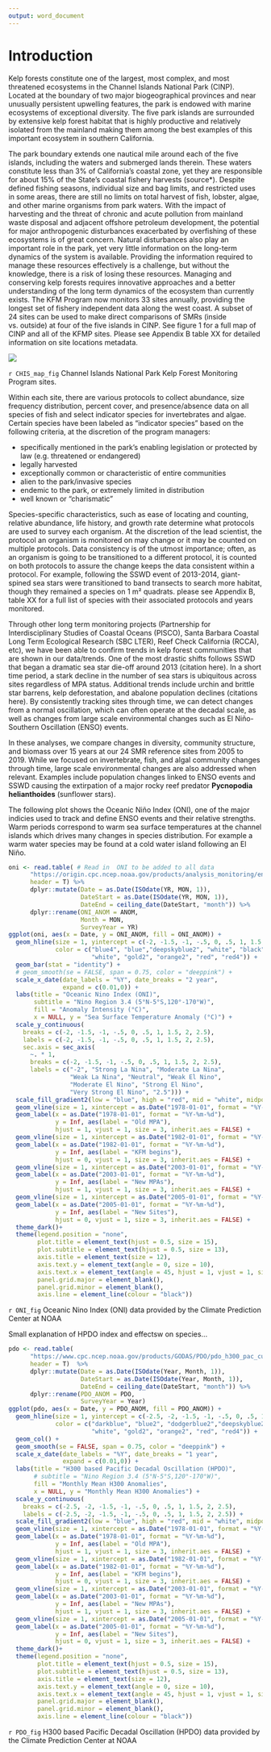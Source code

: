 ```yaml
---
output: word_document
---
```

# Introduction

Kelp forests constitute one of the largest, most complex, and most threatened ecosystems in the Channel Islands National Park (CINP). Located at the boundary of two major biogeographical provinces and near unusually persistent upwelling features, the park is endowed with marine ecosystems of exceptional diversity. The five park islands are surrounded by extensive kelp forest habitat that is highly productive and relatively isolated from the mainland making them among the best examples of this important ecosystem in southern California.

The park boundary extends one nautical mile around each of the five islands, including the waters and submerged lands therein. These waters constitute less than 3% of California’s coastal zone, yet they are responsible for about 15% of the State’s coastal fishery harvests (source*). Despite defined fishing seasons, individual size and bag limits, and restricted uses in some areas, there are still no limits on total harvest of fish, lobster, algae, and other marine organisms from park waters. With the impact of harvesting and the threat of chronic and acute pollution from mainland waste disposal and adjacent offshore petroleum development, the potential for major anthropogenic disturbances exacerbated by overfishing of these ecosystems is of great concern. Natural disturbances also play an important role in the park, yet very little information on the long-term dynamics of the system is available. Providing the information required to manage these resources effectively is a challenge, but without the knowledge, there is a risk of losing these resources. Managing and conserving kelp forests requires innovative approaches and a better understanding of the long term dynamics of the ecosystem than currently exists. The KFM Program now monitors 33 sites annually, providing the longest set of fishery independent data along the west coast. A subset of 24 sites can be used to make direct comparisons of SMRs (inside vs. outside) at four of the five islands in CINP. See figure 1 for a full map of CINP and all of the KFMP sites. Please see Appendix B table XX for detailed information on site locations metadata.

![](Report_Maps/KFM_Site_Map.jpg)

`r CHIS_map_fig` Channel Islands National Park Kelp Forest Monitoring Program sites.

Within each site, there are various protocols to collect abundance, size frequency distribution, percent cover, and presence/absence data on all species of fish and select indicator species for invertebrates and algae. Certain species have been labeled as “indicator species” based on the following criteria, at the discretion of the program managers:

- specifically mentioned in the park's enabling legislation or protected by law (e.g. threatened or endangered)
-	legally harvested
-	exceptionally common or characteristic of entire communities
-	alien to the park/invasive species
-	endemic to the park, or extremely limited in distribution
-	well known or "charismatic"

Species-specific characteristics, such as ease of locating and counting, relative abundance, life history, and growth rate determine what protocols are used to survey each organism. At the discretion of the lead scientist, the protocol an organism is monitored on may change or it may be counted on multiple protocols. Data consistency is of the utmost importance; often, as an organism is going to be transitioned to a different protocol, it is counted on both protocols to assure the change keeps the data consistent within a protocol. For example, following the SSWD event of 2013-2014, giant-spined sea stars were transitioned to band transects to search more habitat, though they remained a species on 1 m² quadrats. please see Appendix B, table XX for a full list of species with their associated protocols and years monitored.

Through other long term monitoring projects (Partnership for Interdisciplinary Studies of Coastal Oceans (PISCO), Santa Barbara Coastal Long Term Ecological Research (SBC LTER), Reef Check California (RCCA), etc), we have been able to confirm trends in kelp forest communities that are shown in our data/trends. One of the most drastic shifts follows SSWD that began a dramatic sea star die-off around 2013 (citation here). In a short time period, a stark decline in the number of sea stars is ubiquitous across sites regardless of MPA status. Additional trends include urchin and brittle star barrens, kelp deforestation, and abalone population declines (citations here). By consistently tracking sites through time, we can detect changes from a normal oscillation, which can often operate at the decadal scale, as well as changes from large scale environmental changes such as El Niño-Southern Oscillation (ENSO) events.

In these analyses, we compare changes in diversity, community structure, and biomass over 15 years at our 24 SMR reference sites from 2005 to 2019. While we focused on invertebrate, fish, and algal community changes through time, large scale environmental changes are also addressed when relevant. Examples include population changes linked to ENSO events and SSWD causing the extirpation of a major rocky reef predator **Pycnopodia helianthoides** (sunflower stars).

The following plot shows the Oceanic Niño Index (ONI), one of the major indicies used to track and define ENSO events and their relative strengths. Warm periods correspond to warm sea surface temperatures at the channel islands which drives many changes in species distribution. For example a warm water species may be found at a cold water island following an El Niño. 
```r
oni <- read.table( # Read in  ONI to be added to all data
      "https://origin.cpc.ncep.noaa.gov/products/analysis_monitoring/ensostuff/detrend.nino34.ascii.txt",
      header = T) %>%
      dplyr::mutate(Date = as.Date(ISOdate(YR, MON, 1)),
                    DateStart = as.Date(ISOdate(YR, MON, 1)),
                    DateEnd = ceiling_date(DateStart, "month")) %>%
      dplyr::rename(ONI_ANOM = ANOM,
                    Month = MON,
                    SurveyYear = YR)
ggplot(oni, aes(x = Date, y = ONI_ANOM, fill = ONI_ANOM)) +
  geom_hline(size = 1, yintercept = c(-2, -1.5, -1, -.5, 0, .5, 1, 1.5, 2, 2.5),
             color = c("blue4", "blue","deepskyblue2", "white", "black", 
                       "white", "gold2", "orange2", "red", "red4")) +
  geom_bar(stat = "identity") +
  # geom_smooth(se = FALSE, span = 0.75, color = "deeppink") +
  scale_x_date(date_labels = "%Y", date_breaks = "2 year",
               expand = c(0.01,0)) +
  labs(title = "Oceanic Nino Index (ONI)",
       subtitle = "Nino Region 3.4 (5°N-5°S,120°-170°W)",
       fill = "Anomaly Intensity (°C)",
       x = NULL, y = "Sea Surface Temperature Anomaly (°C)") +
  scale_y_continuous(
    breaks = c(-2, -1.5, -1, -.5, 0, .5, 1, 1.5, 2, 2.5),
    labels = c(-2, -1.5, -1, -.5, 0, .5, 1, 1.5, 2, 2.5),
    sec.axis = sec_axis(
      ~. * 1,
      breaks = c(-2, -1.5, -1, -.5, 0, .5, 1, 1.5, 2, 2.5),
      labels = c("-2", "Strong La Nina", "Moderate La Nina", 
                 "Weak La Nina", "Neutral", "Weak El Nino",
                 "Moderate El Nino", "Strong El Nino", 
                 "Very Strong El Nino", "2.5"))) +
  scale_fill_gradient2(low = "blue", high = "red", mid = "white", midpoint = 0) +
  geom_vline(size = 1, xintercept = as.Date("1978-01-01", format = "%Y-%m-%d")) +
  geom_label(x = as.Date("1978-01-01", format = "%Y-%m-%d"),
             y = Inf, aes(label = "Old MPA"),
             hjust = 1, vjust = 1, size = 3, inherit.aes = FALSE) +
  geom_vline(size = 1, xintercept = as.Date("1982-01-01", format = "%Y-%m-%d")) +
  geom_label(x = as.Date("1982-01-01", format = "%Y-%m-%d"),
             y = Inf, aes(label = "KFM begins"),
             hjust = 0, vjust = 1, size = 3, inherit.aes = FALSE) +
  geom_vline(size = 1, xintercept = as.Date("2003-01-01", format = "%Y-%m-%d")) +
  geom_label(x = as.Date("2003-01-01", format = "%Y-%m-%d"),
             y = Inf, aes(label = "New MPAs"),
             hjust = 1, vjust = 1, size = 3, inherit.aes = FALSE) +
  geom_vline(size = 1, xintercept = as.Date("2005-01-01", format = "%Y-%m-%d")) +
  geom_label(x = as.Date("2005-01-01", format = "%Y-%m-%d"),
             y = Inf, aes(label = "New Sites"),
             hjust = 0, vjust = 1, size = 3, inherit.aes = FALSE) +
  theme_dark()+
  theme(legend.position = "none",
        plot.title = element_text(hjust = 0.5, size = 15),
        plot.subtitle = element_text(hjust = 0.5, size = 13),
        axis.title = element_text(size = 12),
        axis.text.y = element_text(angle = 0, size = 10),
        axis.text.x = element_text(angle = 45, hjust = 1, vjust = 1, size = 10),
        panel.grid.major = element_blank(),
        panel.grid.minor = element_blank(),
        axis.line = element_line(colour = "black"))
```

`r ONI_fig` Oceanic Nino Index (ONI) data provided by the Climate Prediction Center at NOAA

Small explanation of HPDO index and effectsw on species...
```r
pdo <- read.table(
      "https://www.cpc.ncep.noaa.gov/products/GODAS/PDO/pdo_h300_pac_current.txt",
      header = T)  %>%
      dplyr::mutate(Date = as.Date(ISOdate(Year, Month, 1)),
                    DateStart = as.Date(ISOdate(Year, Month, 1)),
                    DateEnd = ceiling_date(DateStart, "month")) %>%
      dplyr::rename(PDO_ANOM = PDO,
                    SurveyYear = Year)
ggplot(pdo, aes(x = Date, y = PDO_ANOM, fill = PDO_ANOM)) +
  geom_hline(size = 1, yintercept = c(-2.5, -2, -1.5, -1, -.5, 0, .5, 1, 1.5, 2, 2.5),
             color = c("darkblue", "blue2", "dodgerblue2","deepskyblue2", "white", "black", 
                       "white", "gold2", "orange2", "red", "red4")) +
  geom_col() +
  geom_smooth(se = FALSE, span = 0.75, color = "deeppink") +
  scale_x_date(date_labels = "%Y", date_breaks = "1 year",
               expand = c(0.01,0)) +
  labs(title = "H300 based Pacific Decadal Oscillation (HPDO)",
       # subtitle = "Nino Region 3.4 (5°N-5°S,120°-170°W)",
       fill = "Monthly Mean H300 Anomalies",
       x = NULL, y = "Monthly Mean H300 Anomalies") +
  scale_y_continuous(
    breaks = c(-2.5, -2, -1.5, -1, -.5, 0, .5, 1, 1.5, 2, 2.5),
    labels = c(-2.5, -2, -1.5, -1, -.5, 0, .5, 1, 1.5, 2, 2.5)) +
  scale_fill_gradient2(low = "blue", high = "red", mid = "white", midpoint = 0) +
  geom_vline(size = 1, xintercept = as.Date("1978-01-01", format = "%Y-%m-%d")) +
  geom_label(x = as.Date("1978-01-01", format = "%Y-%m-%d"),
             y = Inf, aes(label = "Old MPA"),
             hjust = 1, vjust = 1, size = 3, inherit.aes = FALSE) +
  geom_vline(size = 1, xintercept = as.Date("1982-01-01", format = "%Y-%m-%d")) +
  geom_label(x = as.Date("1982-01-01", format = "%Y-%m-%d"),
             y = Inf, aes(label = "KFM begins"),
             hjust = 0, vjust = 1, size = 3, inherit.aes = FALSE) +
  geom_vline(size = 1, xintercept = as.Date("2003-01-01", format = "%Y-%m-%d")) +
  geom_label(x = as.Date("2003-01-01", format = "%Y-%m-%d"),
             y = Inf, aes(label = "New MPAs"),
             hjust = 1, vjust = 1, size = 3, inherit.aes = FALSE) +
  geom_vline(size = 1, xintercept = as.Date("2005-01-01", format = "%Y-%m-%d")) +
  geom_label(x = as.Date("2005-01-01", format = "%Y-%m-%d"),
             y = Inf, aes(label = "New Sites"),
             hjust = 0, vjust = 1, size = 3, inherit.aes = FALSE) +
  theme_dark()+
  theme(legend.position = "none",
        plot.title = element_text(hjust = 0.5, size = 15),
        plot.subtitle = element_text(hjust = 0.5, size = 13),
        axis.title = element_text(size = 12),
        axis.text.y = element_text(angle = 0, size = 10),
        axis.text.x = element_text(angle = 45, hjust = 1, vjust = 1, size = 10),
        panel.grid.major = element_blank(),
        panel.grid.minor = element_blank(),
        axis.line = element_line(colour = "black"))
```

`r PDO_fig` H300 based Pacific Decadal Oscillation (HPDO) data provided by the Climate Prediction Center at NOAA
